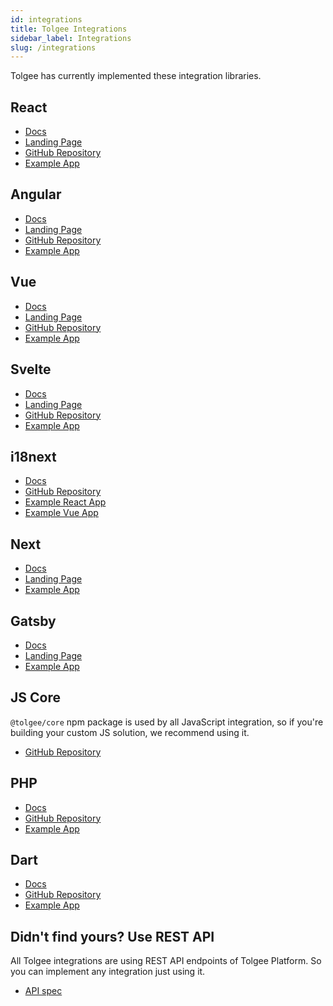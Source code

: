 ```yaml
---
id: integrations
title: Tolgee Integrations
sidebar_label: Integrations
slug: /integrations
---
```


Tolgee has currently implemented these integration libraries.

## React

- [Docs](/docs/web/using_with_react/installation)
- [Landing Page](/integrations/react)
- [GitHub Repository](https://github.com/tolgee/tolgee-js/tree/main/packages/react)
- [Example App](https://github.com/tolgee/react-example)

## Angular
- [Docs](/docs/web/using_with_angular/installation)
- [Landing Page](/integrations/angular)
- [GitHub Repository](https://github.com/tolgee/tolgee-js/tree/main/packages/ngx)
- [Example App](https://github.com/tolgee/ngx-example)

## Vue
- [Docs](/docs/web/using_with_vue/installation)
- [Landing Page](/integrations/vue)
- [GitHub Repository](https://github.com/tolgee/tolgee-js/tree/main/packages/vue)
- [Example App](https://github.com/tolgee/vue-example)

## Svelte

- [Docs](/docs/web/using_with_svelte/installation)
- [Landing Page](/integrations/svelte)
- [GitHub Repository](https://github.com/tolgee/tolgee-js/tree/main/packages/svelte)
- [Example App](https://github.com/tolgee/svelte-example)

## i18next

- [Docs](/docs/web/using_with_i18next/installation)
- [GitHub Repository](https://github.com/tolgee/tolgee-js/tree/main/packages/i18next)
- [Example React App](https://github.com/tolgee/react-i18next-example)
- [Example Vue App](https://github.com/tolgee/vue-i18next-example)

## Next

- [Docs](/docs/web/using_with_react/ssr/using_with_next)
- [Landing Page](/integrations/next)
- [Example App](https://github.com/tolgee/next-example)

## Gatsby

- [Docs](/docs/web/using_with_react/ssr/using_with_gatsby)
- [Landing Page](/integrations/gatsby)
- [Example App](https://github.com/tolgee/gatsby-example)

## JS Core
`@tolgee/core` npm package is used by all JavaScript integration, so if you're building your custom
JS solution, we recommend using it.

- [GitHub Repository](https://github.com/tolgee/tolgee-js/packages/core)

## PHP
- [Docs](/docs/web/using_with_php)
- [GitHub Repository](https://github.com/tolgee/php)
- [Example App](https://github.com/tolgee/php-example)

## Dart
- [Docs](/docs/web/using_with_dart)
- [GitHub Repository](https://github.com/tolgee/dart)
- [Example App](https://github.com/tolgee/dart-example)

## Didn't find yours? Use REST API
All Tolgee integrations are using REST API endpoints of Tolgee Platform. So you can implement any integration just using it.
- [API spec](https://tolgee.io/api)

